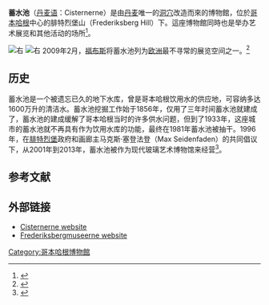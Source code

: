 '''蓄水池'''（[[丹麦语|丹麦语]]：Cisternerne）是由[[丹麦|丹麦]]唯一的[[洞穴|洞穴]]改造而來的博物館，位於[[哥本哈根|哥本哈根]]{{link-en|索恩德马克恩公园|Søndermarken}}中心的腓特烈堡山（Frederiksberg Hill）下。這座博物館同時也是举办艺术展览和其他活动的场所<ref>{{Cite web|title=The Cisterns|url=https://www.visitcopenhagen.com/copenhagen/cisterns-gdk414124|accessdate=October 1, 2019|work=visitcopenhagen.com|archive-date=2019-10-11|archive-url=https://web.archive.org/web/20191011150104/https://www.visitcopenhagen.com/copenhagen/cisterns-gdk414124|dead-url=no}}</ref>。   

[[File:Søndermarken_-_Cisternerne.jpg|右]]
[[File:Cisternerne_-_entrance.jpg|右]]
2009年2月，[[福布斯|福布斯]]将蓄水池列为[[欧洲|欧洲]]最不寻常的展览空间之一。<ref>{{Cite web|title=Europe's Oddball Art Galleries|url=http://www.baumeister.de/|accessdate=2009-04-04|publisher=Forbes|archive-date=2021-01-06|archive-url=https://web.archive.org/web/20210106233740/https://www.baumeister.de/|dead-url=no}}</ref> 

== 历史 ==
蓄水池是一个被遗忘已久的地下水库，曾是哥本哈根饮用水的供应地，可容纳多达1600万升的清洁水。蓄水池挖掘工作始于1856年，仅用了三年时间蓄水池就建成了，蓄水池的建成缓解了哥本哈根当时的许多供水问题，但到了1933年，这座城市的蓄水池就不再具有作为饮用水库的功能，最终在1981年蓄水池被抽干。1996年，在[[腓特烈堡|腓特烈堡]]政府和画廊主马克斯·塞登法登（Max Seidenfaden）的共同倡议下，从2001年到2013年，蓄水池被作为现代玻璃艺术博物馆来经营<ref>{{Cite web|title=Max Seidenfaden|url=http://www.artnet.com/artists/max-seidenfaden/|accessdate=October 1, 2019|work=artnet.com|archive-date=2019-10-11|archive-url=https://web.archive.org/web/20191011150041/http://www.artnet.com/artists/max-seidenfaden/|dead-url=no}}</ref>。 

== 参考文献 ==
{{Reflist}}

== 外部链接 ==

* [http://www.cisternerne.dk/ Cisternerne website] {{Wayback|url=http://www.cisternerne.dk/ |date=20050601074559 }}
* [https://www.frederiksbergmuseerne.dk/ Frederiksbergmuseerne website] {{Wayback|url=https://www.frederiksbergmuseerne.dk/ |date=20210227185400 }}

[[Category:哥本哈根博物館|Category:哥本哈根博物館]]